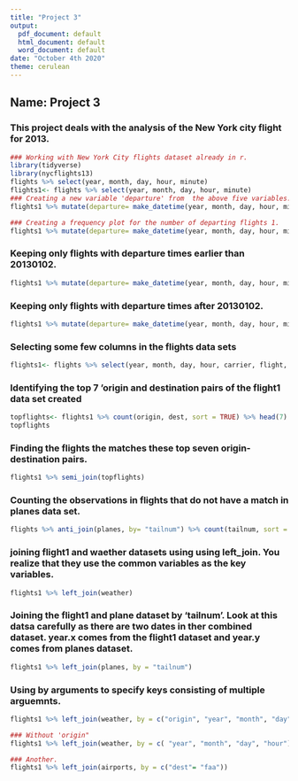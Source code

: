 ```yaml
---
title: "Project 3"
output:
  pdf_document: default
  html_document: default
  word_document: default
date: "October 4th 2020"
theme: cerulean
---
```



## Name: Project 3 

### This project deals with the analysis of the New York city flight  for 2013. 

```r
### Working with New York City flights dataset already in r.
library(tidyverse)
library(nycflights13)
flights %>% select(year, month, day, hour, minute)
flights1<- flights %>% select(year, month, day, hour, minute)
### Creating a new variable 'departure' from  the above five variables.
flights1 %>% mutate(departure= make_datetime(year, month, day, hour, minute))
```

```r
### Creating a frequency plot for the number of departing flights 1.
flights1 %>% mutate(departure= make_datetime(year, month, day, hour, minute)) %>% ggplot(aes(departure)) + geom_freqpoly(binwidth=86400) #86400 seconds= 1 day
```

### Keeping only flights with departure times earlier than 20130102.
```r
flights1 %>% mutate(departure= make_datetime(year, month, day, hour, minute)) %>% filter(departure< ymd(20130102)) %>% ggplot(aes(departure)) + geom_freqpoly(binwidth=600) # 600 seconds = 10 minutes.
```

### Keeping only flights with departure times after 20130102.
```r
flights1 %>% mutate(departure= make_datetime(year, month, day, hour, minute)) %>% filter(departure> ymd(20130102)) %>% ggplot(aes(departure)) + geom_freqpoly(binwidth=600) # 600 seconds = 10 minutes.
```

### Selecting some few columns in the flights data sets
```r
flights1<- flights %>% select(year, month, day, hour, carrier, flight, origin, dest, tailnum)
```

### Identifying the top 7 'origin and destination pairs of the flight1 data set created
```r
topflights<- flights1 %>% count(origin, dest, sort = TRUE) %>% head(7)
topflights
```

### Finding the flights the matches these top seven origin-destination pairs.
```r
flights1 %>% semi_join(topflights)
```


### Counting the observations in flights that do not have a match in planes data set.
```r
flights %>% anti_join(planes, by= "tailnum") %>% count(tailnum, sort = TRUE)
```


### joining flight1 and waether datasets using using left_join. You realize that they use the common variables as the key variables.
```r
flights1 %>% left_join(weather)
```

### Joining the flight1 and plane dataset by 'tailnum'. Look at this datsa carefully as there are two dates in ther combined dataset. year.x comes from the flight1 dataset and year.y comes from planes dataset.
```r
flights1 %>% left_join(planes, by = "tailnum")
```

### Using by arguments to specify keys consisting of multiple arguemnts. 
```r
flights1 %>% left_join(weather, by = c("origin", "year", "month", "day", "hour"))

### Without 'origin"
flights1 %>% left_join(weather, by = c( "year", "month", "day", "hour"))

### Another. 
flights1 %>% left_join(airports, by = c("dest"= "faa"))
```
